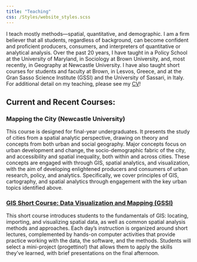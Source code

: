 ```yaml
---
title: "Teaching"
css: /Styles/website_styles.scss
---
```


I teach mostly methods—spatial, quantitative, and demographic. I am a firm believer that all students, regardless of background, can become confident and proficient producers, consumers, and interpreters of quantitative or analytical analysis. Over the past 20 years, I have taught in a Policy School at the University of Maryland, in Sociology at Brown University, and, most recently, in Geography at Newcastle University. I have also taught short courses for students and faculty at Brown, in Lesvos, Greece, and at the Gran Sasso Science Institute (GSSI) and the University of Sassari, in Italy. For additional detail on my teaching, please see my [CV](/media/CV_Franklin_CURRENT.pdf)!

## Current and Recent Courses:

### Mapping the City (Newcastle University)

This course is designed for final-year undergraduates. It presents the study of cities from a spatial analytic perspective, drawing on theory and concepts from both urban and social geography. Major concepts focus on urban development and change, the socio-demographic fabric of the city, and accessibility and spatial inequality, both within and across cities. These concepts are engaged with through GIS, spatial analytics, and visualization, with the aim of developing enlightened producers and consumers of urban research, policy, and analytics. Specifically, we cover principles of GIS, cartography, and spatial analytics through engagement with the key urban topics identified above.

### [GIS Short Course: Data Visualization and Mapping (GSSI)](https://www.rachelfranklin.org/GIS_capsule_course/)

This short course introduces students to the fundamentals of GIS: locating, importing, and visualizing spatial data, as well as common spatial analysis methods and approaches. Each day’s instruction is organized around short lectures, complemented by hands-on computer activities that provide practice working with the data, the software, and the methods. Students will select a mini-project (progettino!) that allows them to apply the skills they’ve learned, with brief presentations on the final afternoon.
